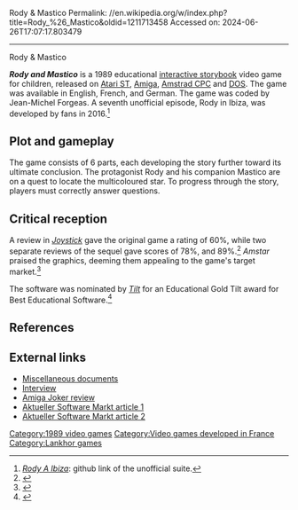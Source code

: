 Rody & Mastico
Permalink: //en.wikipedia.org/w/index.php?title=Rody_%26_Mastico&oldid=1211713458
Accessed on: 2024-06-26T17:07:17.803479



------
Rody & Mastico
{{Short description|1989 video game}}
{{Multiple issues|
{{cleanup|reason=Poorly written prose and unsourced sections|date=September 2017}}
{{more citations needed|date=September 2017}}
}}
{{Infobox video game
| image = Rody & Mastico cover.jpg
| released = 1989
| genre = Educational
}}

'''''Rody and Mastico''''' is a 1989 educational [[interactive storybook]] video game for children, released on [[Atari ST]], [[Amiga]], [[Amstrad CPC]] and [[DOS]]. The game was available in English, French, and German. The game was coded by Jean-Michel Forgeas. A seventh unofficial episode, Rody in Ibiza, was developed by fans in 2016.<ref>''[https://lacrearthur.github.io/RodyAIbiza/#/ Rody A Ibiza]'': github link of the unofficial suite.</ref>

== Plot and gameplay ==
The game consists of 6 parts, each developing the story further toward its ultimate conclusion. The protagonist Rody and his companion Mastico are on a quest to locate the multicoloured star. To progress through the story, players must correctly answer questions.

== Critical reception ==
{{Video game reviews
| title      = 
| subtitle   = 
| rev1       = Génération4 (R&M)
| rev1Score  = 16/20<ref>{{cite web|url=http://www.lankhor.net/jeux/jeux.php3?jeu=21&menu=documents&ident=238|title=Lankhor.net|date=29 May 2003|url-status=bot: unknown|archiveurl=https://web.archive.org/web/20030529015205/http://www.lankhor.net/jeux/jeux.php3?jeu=21&menu=documents&ident=238|archivedate=29 May 2003}}</ref>
| rev2       = Amstrad (R&M2)
| rev2Score  = 77%<ref>{{cite web|url=http://www.lankhor.net/jeux/jeux.php3?jeu=21&menu=documents&ident=125|title=Lankhor.net|date=25 July 2003|url-status=bot: unknown|archiveurl=https://web.archive.org/web/20030725045636/http://www.lankhor.net/jeux/jeux.php3?jeu=21&menu=documents&ident=125|archivedate=25 July 2003}}</ref>
| rev3       = Joystick (R&M)
| rev3Score  = 60%<ref>{{cite web|url=http://www.lankhor.net/jeux/jeux.php3?jeu=21&menu=documents&ident=124|title=Lankhor.net|date=1 September 2002|url-status=bot: unknown|archiveurl=https://web.archive.org/web/20020901022721/http://www.lankhor.net/jeux/jeux.php3?jeu=21&menu=documents&ident=124|archivedate=1 September 2002}}</ref>
| rev4       = Tilt (R&M)
| rev4Score  = B<ref>{{cite web|url=http://www.lankhor.net/jeux/jeux.php3?jeu=21&menu=documents&ident=121|title=Lankhor.net|date=1 September 2002|url-status=bot: unknown|archiveurl=https://web.archive.org/web/20020901022512/http://www.lankhor.net/jeux/jeux.php3?jeu=21&menu=documents&ident=121|archivedate=1 September 2002}}</ref>
| rev5       = Tilt (R&M3)
| rev5Score  = 7/10<ref>{{cite web|url=http://obligement.free.fr/articles/rodyetmastico3.php|title=Rody & Mastico 3|first=David Brunet - obligement -at- free -dot-|last=fr|website=obligement.free.fr}}</ref>
}}

A review in ''[[Joystick (magazine)|Joystick]]'' gave the original game a rating of 60%, while two separate reviews of the sequel gave scores of 78%, and 89%.<ref>{{cite web|url=http://amr.abime.net/amr_search.php?search=Rody+and+Mastico&mag_id=0&action=Find|title=Amiga magazines - Amiga Magazine Rack|website=amr.abime.net}}</ref> ''Amstar'' praised the graphics, deeming them appealing to the game's target market.<ref>{{cite web|url=https://cpcrulez.fr/GamesTest/rody_et_mastico_1.htm|title=CPCRULEZ > AMSTRAD CPC > GAMESLIST > RODY ET MASTICO 1 (c) LANKHOR|website=cpcrulez.fr}}</ref>

The software was nominated by ''[[Tilt (French magazine)|Tilt]]'' for an Educational Gold Tilt award for Best Educational Software.<ref>{{cite web|url=http://atariforce.free.fr/tilt/tilt/rodymast.htm|title=Meilleur logiciel éducatif - Rody et Mastico|website=atariforce.free.fr}}</ref>

== References ==
{{Reflist}}

==External links==
* [https://web.archive.org/web/20020126153354/http://www.lankhor.net/jeux/jeux.php3?jeu=21&menu=documents Miscellaneous documents]
* [https://web.archive.org/web/20020901024541/http://www.lankhor.net/jeux/jeux.php3?jeu=21&menu=documents&ident=133 Interview]
* [https://archive.org/stream/AmigaJoker199008_and_09/Amiga_Joker_1990_08_and_09#page/n81/mode/2up/search/mastico%22 Amiga Joker review]
* [https://archive.org/stream/Aktueller_Software_Markt_-_Ausgabe_1990.12/Aktueller%20Software%20Markt%20-%20Ausgabe%201990.12#page/n77/mode/2up/search/mastico%22 Aktueller Software Markt article 1]
* [https://archive.org/stream/Aktueller_Software_Markt_-_Ausgabe_1991.01/Aktueller%20Software%20Markt%20-%20Ausgabe%201991.01#page/n31/mode/2up/search/mastico%22 Aktueller Software Markt article 2]

{{DEFAULTSORT:Rody and Mastico}}
[[Category:1989 video games]]
[[Category:Video games developed in France]]
[[Category:Lankhor games]]